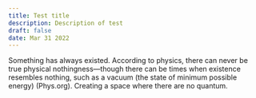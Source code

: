 ```yaml
---
title: Test title
description: Description of test
draft: false
date: Mar 31 2022
---
```

Something has always existed. According to physics, there can never be true physical nothingness—though there can be times when existence resembles nothing, such as a vacuum (the state of minimum possible energy) (Phys.org). Creating a space where there are no quantum.